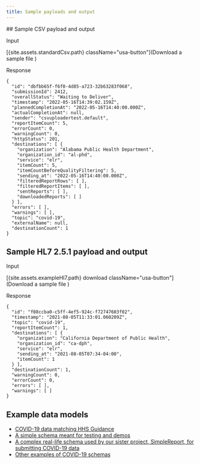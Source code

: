 ```yaml
---
title: Sample payloads and output
---
```


<LayoutSidenav>
  <Sidenav />
</LayoutSidenav>

<LayoutMain>
  ## Sample CSV payload and output

  Input

  [{site.assets.standardCsv.path} className="usa-button"](Download a sample file <Icon name="FileDownload" />)

  Response

  ```
  {
    "id": "dbfbb65f-f6f0-4d85-a723-32b63283f068",
    "submissionId": 2412,
    "overallStatus": "Waiting to Deliver",
    "timestamp": "2022-05-16T14:39:02.159Z",
    "plannedCompletionAt": "2022-05-16T14:40:00.000Z",
    "actualCompletionAt": null,
    "sender": "csvuploadertest.default",
    "reportItemCount": 5,
    "errorCount": 0,
    "warningCount": 0,
    "httpStatus": 201,
    "destinations": [ {
      "organization": "Alabama Public Health Department",
      "organization_id": "al-phd",
      "service": "elr",
      "itemCount": 5,
      "itemCountBeforeQualityFiltering": 5,
      "sending_at": "2022-05-16T14:40:00.000Z",
      "filteredReportRows": [ ],
      "filteredReportItems": [ ],
      "sentReports": [ ],
      "downloadedReports": [ ]
    } ],
    "errors": [ ],
    "warnings": [ ],
    "topic": "covid-19",
    "externalName": null,
    "destinationCount": 1
  }
  ```

  ## Sample HL7 2.5.1 payload and output

  Input

  [{site.assets.exampleHl7.path} download className="usa-button"](Download a sample file <Icon name="FileDownload" />)

  Response

  ```
  {
    "id": "f08ccba0-c5ff-4ef5-924c-f72747603f02",
    "timestamp": "2021-08-05T11:33:01.060209Z",
    "topic": "covid-19",
    "reportItemCount": 1,
    "destinations": [ {
      "organization": "California Department of Public Health",
      "organization_id": "ca-dph",
      "service": "elr",
      "sending_at": "2021-08-05T07:34-04:00",
      "itemCount": 1
    } ],
    "destinationCount": 1,
    "warningCount": 0,
    "errorCount": 0,
    "errors": [ ],
    "warnings": [ ]
  }
  ```

  ## Example data models
  * [COVID-19 data matching HHS Guidance](https://github.com/CDCgov/prime-reportstream/blob/master/prime-router/docs/schema_documentation/direct-direct-covid-19.md)
  * [A simple schema meant for testing and demos](https://github.com/CDCgov/prime-reportstream/blob/master/prime-router/docs/schema_documentation/sample-phd1-sample.md)
  * [A complex real-life schema used by our sister project, SimpleReport, for submitting COVID-19 data](https://github.com/CDCgov/prime-reportstream/blob/master/prime-router/docs/schema_documentation/primedatainput-pdi-covid-19.md)
  * [Other examples of COVID-19 schemas](https://github.com/CDCgov/prime-reportstream/tree/master/prime-router/docs/schema_documentation)
</LayoutMain>